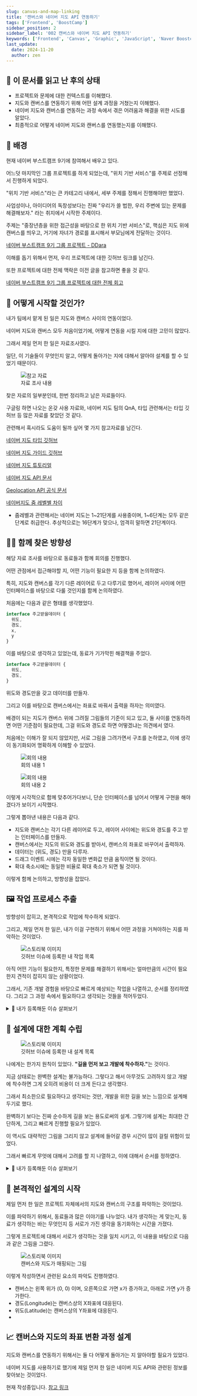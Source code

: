 ```yaml
---
slug: canvas-and-map-linking
title: '캔버스와 네이버 지도 API 연동하기'
tags: ['Frontend', 'BoostCamp']
sidebar_position: 2
sidebar_label: '002 캔버스와 네이버 지도 API 연동하기'
keywords: ['Frontend', 'Canvas', 'Graphic', 'JavaScript', 'Naver Boostcamp', '네이버 부스트캠프', '지도', 'Canvas']
last_update:
  date: 2024-11-20
  author: zen
---
```


## 🎯 이 문서를 읽고 난 후의 상태

- 프로젝트와 문제에 대한 컨텍스트를 이해했다.
- 지도와 캔버스를 연동하기 위해 어떤 설계 과정을 거쳤는지 이해했다.
- 네이버 지도와 캔버스를 연동하는 과정 속에서 겪은 어려움과 해결을 위한 시도를 알았다.
- 최종적으로 어떻게 네이버 지도와 캔버스를 연동했는지를 이해했다.

## 🤔 배경

현재 네이버 부스트캠프 9기에 참여해서 배우고 있다.<br/>

어느덧 마지막인 그룹 프로젝트를 하게 되었는데, "위치 기반 서비스"를 주제로 선정해서 진행하게 되었다.<br/>

"위치 기반 서비스"라는 큰 카테고리 내에서, 세부 주제를 정해서 진행해야만 했었다. <br/>

사업성이나, 아이디어의 독창성보다는 진짜 "우리가 쓸 법한, 우리 주변에 있는 문제를 해결해보자." 라는 취지에서 시작한 주제이다.<br/>

주제는 "중장년층을 위한 접근성을 바탕으로 한 위치 기반 서비스"로, 핵심은 지도 위에 캔버스를 띄우고, 거기에 자녀가 경로를 표시해서 부모님에게 전달하는 것이다.<br/>

[네이버 부스트캠프 9기 그룹 프로젝트 - DDara](https://github.com/boostcampwm-2024/web28-DDara)

이해를 돕기 위해서 먼저, 우리 프로젝트에 대한 깃허브 링크를 남긴다. <br/>

또한 프로젝트에 대한 전체 맥락은 이전 글을 참고하면 좋을 것 같다. <br/>

[네이버 부스트캠프 9기 그룹 프로젝트에 대한 전체 회고](/dev-lab/challenge/boostcamp/ddara/review-group-project-6-weeks)

## 🤔 어떻게 시작할 것인가?

내가 팀에서 맡게 된 일은 지도와 캔버스 사이의 연동이었다.<br/>

네이버 지도와 캔버스 모두 처음이었기에, 어떻게 연동을 시킬 지에 대한 고민이 많았다.<br/>

그래서 제일 먼저 한 일은 자료조사였다.<br/>

일단, 이 기술들이 무엇인지 알고, 어떻게 돌아가는 지에 대해서 알아야 설계를 할 수 있었기 때문이다.<br/>


<figure>
  <img style={{width:'30%'}} src={canvas_and_map_search} alt='참고 자료'/>
  <figcaption> 자료 조사 내용 </figcaption>
</figure>

찾은 자료의 일부분인데, 한번 정리하고 남은 자료들이다.<br/>

구글링 하면 나오는 온갖 사용 자료와, 네이버 지도 팀의 QnA, 타입 관련해서는 타입 깃허브 등 많은 자료를 찾았던 것 같다.<br/>

관련해서 혹시라도 도움이 될까 싶어 몇 가지 참고자료를 남긴다.<br/>

[네이버 지도 타입 깃허브](https://github.com/DefinitelyTyped/DefinitelyTyped/blob/master/types/navermaps/index.d.ts)

[네이버 지도 가이드 깃허브](https://navermaps.github.io/maps.js.ncp/)

[네이버 지도 튜토리얼](https://navermaps.github.io/maps.js.ncp/docs/tutorial-2-Getting-Started.html)

[네이버 지도 API 문서](https://guide.ncloud-docs.com/docs/ko/maps-overview)

[Geolocation API 공식 문서](https://developer.mozilla.org/en-US/docs/Web/API/Geolocation_API/Using_the_Geolocation_API#%EC%98%88%EC%A0%9C)

[네이버지도 줌 레벨별 차이](https://snugis.tistory.com/123)
- 줌레벨과 관련해서는 네이버 지도는 1\~21단게를 사용중이며, 1\~6단계는 모두 같은 단계로 취급한다. 추상적으로는 16단계가 맞으나, 엄격히 말하면 21단계이다. <br/>

## 🧑‍💻 함께 찾은 방향성

해당 자료 조사를 바탕으로 동료들과 함께 회의를 진행했다.<br/>

어떤 관점에서 접근해야할 지, 어떤 기능이 필요한 지 등을 함께 논의하였다.<br/>

특히, 지도와 캔버스를 각기 다른 레이어로 두고 다루기로 했어서, 레이어 사이에 어떤 인터페이스를 바탕으로 다룰 것인지를 함께 논의하였다.<br/>

처음에는 다음과 같은 형태를 생각했었다.<br/>

```typescript
interface 주고받을데이터 {
  위도,
  경도,
  x,
  y
}
```

이를 바탕으로 생각하고 있었는데, 동료가 기가막힌 해결책을 주었다.<br/>

```typescript
interface 주고받을데이터 {
  위도,
  경도,
}
```

위도와 경도만을 갖고 데이터를 만들자.<br/>

그리고 이를 바탕으로 캔버스에서는 좌표로 바꿔서 출력을 하자는 의미였다.<br/>

배경이 되는 지도가 캔버스 위에 그려질 그림들의 기준이 되고 있고, 둘 사이를 연동하려면 어떤 기준점이 필요한데, 그걸 위도와 경도로 하면 어떻겠냐는 의견에서 였다.<br/>

처음에는 이해가 잘 되지 않았지만, 서로 그림을 그려가면서 구조를 논하였고, 이에 생각이 동기화되어 명확하게 이해할 수 있었다.<br/>


<figure>
  <img src={map_and_canvas_interface_discussion1} alt='회의 내용'/>
  <figcaption> 회의 내용 1 </figcaption>
</figure>


<figure>
  <img src={map_and_canvas_interface_discussion2} alt='회의 내용'/>
  <figcaption> 회의 내용 2 </figcaption>
</figure>

이렇게 시각적으로 함께 맞추어가다보니, 단순 인터페이스를 넘어서 어떻게 구현을 해야겠다가 보이기 시작했다.<br/>

그렇게 뽑아낸 내용은 다음과 같다. <br/>

- 지도와 캔버스는 각기 다른 레이어로 두고, 레이어 사이에는 위도와 경도를 주고 받는 인터페이스를 만들자.
- 캔버스에서는 지도의 위도와 경도를 받아서, 캔버스의 좌표로 바꾸어서 출력하자.
- 데이터는 (위도, 경도) 만을 다루자.
- 드래그 이벤트 시에는 각자 동일한 변화값 만큼 움직이면 될 것이다.
- 확대 축소시에는 동일한 비율로 확대 축소가 되면 될 것이다.

이렇게 함께 논의하고, 방향성을 잡았다.<br/>

## 🖼️ 작업 프로세스 추출

방향성이 잡히고, 본격적으로 작업에 착수하게 되었다.<br/>

그리고, 제일 먼저 한 일은, 내가 이걸 구현하기 위해서 어떤 과정을 거쳐야하는 지를 파악하는 것이었다.<br/>


<figure>
  <img src={canvas_with_map_process_design} alt='스토리북 이미지'/>
  <figcaption> 깃허브 이슈에 등록한 내 작업 목록 </figcaption>
</figure>

아직 어떤 기능이 필요한지, 특정한 문제를 해결하기 위해서는 얼마만큼의 시간이 필요한지 견적이 잡히지 않는 상황이었다.<br/>

그래서, 기존 개발 경험을 바탕으로 빠르게 예상되는 작업을 나열하고, 순서를 정리하였다. 그리고 그 과정 속에서 필요하다고 생각되는 것들을 적어두었다.<br/>

<details>
<summary>🚀 내가 등록해둔 이슈 살펴보기</summary>

#### 📌 요청 기능 설명

캔버스와 지도를 연동시켜서 같이 동작시킨다.

#### 📝 기능 세부 사항

1. 지도와 캔버스 연동 과정 설계
2. 지도 위에 캔버스 레이어 출력
  - 캔버스 컴포넌트 구현
  - 지도 위에 함께 배치하는 레이아웃 구현 (하나의 Container 위에 여러 레이아웃 겹쳐서 구현)
4. 지도의 끝 점과 캔버스 끝 점을 연계해서, 캔버스 좌표와 매핑
  - 지도의 꼭짓점 좌표를 알아내는 함수가 필요
  - 캔버스의 끝점의 크기를 알아내는 함수가 필요 (캔버스는 CSS와, 캔버스 내부 좌표가 일치해야함.)
  - 위도/경도 좌표 -> X, Y로 바꾸는 함수 구현
5. 드래그 이벤트 핸들러 구현
  - 드래그 시 캔버스가 이동되게 구현
  - 드래그 시 지도가 이동되게 구현
  - 드래그 시 캔버스의 좌표와 지도가 정확히 매핑되게 구현
6. 줌인 줌아웃 이벤트 핸들러 구현
  - 줌인/줌아웃 시 캔버스가 확대/축소 되게 구현
  - 줌인/줌아웃 시 지도가 확대/축소 되게 구현
  - 줌인/줌아웃 시 좌표와 지도가 정확히 매핑되게 구현


#### 🤔 기능 추가 배경 및 목적

MVP기능으로, 캔버스 위에 그리는 그림이 지도에 그대로 매핑될 수 있도록 기능을 제공해야 한다.

#### 🚩 완료 조건 (Acceptance Criteria)

- [ ] 설계에 대한 기술적인 근거가 명확해야 한다.
- [ ] 지도 위에 캔버스 레이어가 겹쳐서 보여진다.
- [ ] 화면을 드래그 하였을 때 지도와 캔버스가 같이 움직인다.
- [ ] 캔버스 위의 마커나 선이 지도의 위도, 경도 상에 정확하게 배치된다.
- [ ] 화면을 줌인/줌아웃 하였을 때 지도와 캔버스가 같이 확대 축소가 된다.
- [ ] 캔버스 위의 마커와 선의 확대 축소 비율이 지도와 동일하게 유지된다.
- [ ] 각 과정에 대한 테스트코드가 작성되어 있다.

#### 💡 참고 자료 (선택)

[React에서 Canvas 이미지 줌, 이동 기능 만들기](https://msm1307.tistory.com/87)
[노마드 코더 캔버스 강의 영상](https://nomadcoders.co/javascript-for-beginners-2/lectures/3740)

</details>

## 📝 설계에 대한 계획 수립


<figure>
  <img src={canvas_with_map_process_design2} alt='스토리북 이미지'/>
  <figcaption> 깃허브 이슈에 등록한 내 설계 목록 </figcaption>
</figure>

나에게는 한가지 원칙이 있었다. <strong>"길을 먼저 보고 개발에 착수하자."</strong>는 것이다.<br/>

지금 상태로는 완벽한 설계는 불가능하다. 그렇다고 해서 아무것도 고려하지 않고 개발에 착수하면 그게 오히려 비용이 더 크게 든다고 생각했다.<br/>

그래서 최소한으로 필요하다고 생각되는 것만, 개발을 위한 길을 보는 느낌으로 설계해두기로 했다.<br/>

완벽하기 보다는 진짜 순수하게 길을 보는 용도로써의 설계. 그렇기에 설계는 최대한 간단하게, 그리고 빠르게 진행할 필요가 있었다.<br/>

이 역시도 대략적인 그림을 그리지 않고 설계에 들어갈 경우 시간이 많이 걸릴 위험이 있었다. <br/>

그래서 빠르게 무엇에 대해서 고려를 할 지 나열하고, 이에 대해서 순서를 정하였다. <br/>

<details>
<summary>🚀 내가 등록해둔 이슈 살펴보기</summary>

#### 📌 작업 제목

지도와 캔버스 연동 과정 설계

#### 🎯 목표

지도와 캔버스 연동 과정을 설계하고, 문서로 상세하게 작성한다.

#### 📝 작업 세부 사항

1. 지도와 캔버스 간의 좌표 변환 과정 설계
- 어떻게 (위도, 경도) &lt;-&rt; (x, y)로 변환할 건지 함수 설계
2. 컴포넌트 구조 설계
- z-index 기반으로 해서 어떻게 겹쳐서 보여줄 지 설계
- 레이어에 대해서 그림으로 그려서 표현하기
- 컴포넌트 계층도에 대해서 도식도로 그려서 표현하기
3. 로딩부터 동작까지 흐름 설계
- 초기 로딩 시에, 어떤 조건이 필요한지, 순서는 어떻게 되어야 하는 지 설계
- 예) 네이버 지도 로딩과, 서버에서 초기값 로딩이 필요하다. 네이버의 중심점 좌표를 잡기 위해서는 서버에서 받아와야 하기에 서버와의 통신이 먼저 이루어지고, 네이버 지도 로딩이 이루어져야 한다. 즉, 로딩은 먼저 하되 화면 출력은 이후에 한다. 와 같이 구체적으로 시나리오가 나와야 함.
- 이전 화면에서 데이터를 받는 지 여부, 받는다면 서버와의 통신에서도 어떻게 공통으로 뽑아낼 수 있을지에 대한 설계
4. 이벤트 발생 시 지도와 캔버스 위치를 어떻게 동기화시킬 지에 대해 설계
5. 각 과정에 따라 대충 그림이 그려지면, 프로토타입 구현을 통해 실현 가능 여부 판단

#### 🚩 완료 조건 (Acceptance Criteria)

- [ ] 지도와 캔버스 간의 좌표 변환 과정이 식으로 뚜렷하게 표현이 된다.
- [ ] 컴포넌트 구조가 도식도로 한 눈에 보이게 설계가 되었다. 그리고, 도식도만 보고도 어떻게 구현이 될 지 이해가 된다.
- [ ] 로딩부터 동작까지의 일련의 과정이 한 눈에 들어온다.
- [ ] 이벤트 발생 시 위치의 동기화를 어떻게 이룰 것인지 이해할 수 있다.
- [ ] 프로토타입을 통해서 각 과정이 실현 가능함을 보장할 수 있다.

#### 📅 예상 소요 시간 및 일정

2일 소요 예정입니다. (2MD -> 16시간 예정)
</details>

## 📝 본격적인 설계의 시작

제일 먼저 한 일은 프로젝트 자체에서의 지도와 캔버스의 구조를 파악하는 것이었다.<br/>

이를 파악하기 위해서, 동료들과 많은 이야기를 나누었다. 내가 생각하는 게 맞는지, 동료가 생각하는 바는 무엇인지 등 서로가 가진 생각을 동기화하는 시간을 가졌다.<br/>

그렇게 프로젝트에 대해서 서로가 생각하는 것을 일치 시키고, 이 내용을 바탕으로 다음과 같은 그림을 그렸다.<br/>


<figure>
  <img src={canvas_and_map_structure} alt='스토리북 이미지'/>
  <figcaption> 캔버스와 지도가 매핑되는 그림 </figcaption>
</figure>

이렇게 작성하면서 관련된 요소의 파악도 진행하였다.<br/>

- 캔버스는 왼쪽 위가 (0, 0) 이며, 오른쪽으로 가면 x가 증가하고, 아래로 가면 y가 증가한다.
- 경도(Longitude)는 캔버스상의 X좌표에 대응된다.
- 위도(Latitude)는 캔버스상의 Y좌표에 대응된다.
-

## 📈 캔버스와 지도의 좌표 변환 과정 설계

지도와 캔버스를 연동하기 위해서는 둘 다 어떻게 돌아가는 지 알아야할 필요가 있었다.<br/>

네이버 지도를 사용하기로 했기에 제일 먼저 한 일은 네이버 지도 API와 관련된 정보를 찾아보는 것이었다.<br/>

현재 작성중입니다.
[참고 링크](https://foamy-metal-0a8.notion.site/1456ef0773ef80fb9383efc048a16da6?pvs=73)